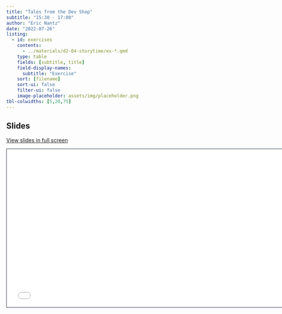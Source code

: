 ```yaml
---
title: "Tales from the Dev Shop"
subtitle: "15:30 - 17:00"
author: "Eric Nantz"
date: "2022-07-26"
listing:
  - id: exercises
    contents:
      - ../materials/d2-04-storytime/ex-*.qmd
    type: table
    fields: [subtitle, title]
    field-display-names: 
      subtitle: "Exercise"
    sort: [filename]
    sort-ui: false
    filter-ui: false
    image-placeholder: assets/img/placeholder.png
tbl-colwidths: [5,20,75]
---
```


## Slides

[View slides in full screen](../materials/d2-04-storytime/index.html)

```{=html}
<iframe class="slide-deck" src="../materials/d2-04-storytime/" height="420" width="747" style="border: 1px solid #2e3846;"></iframe>
```
